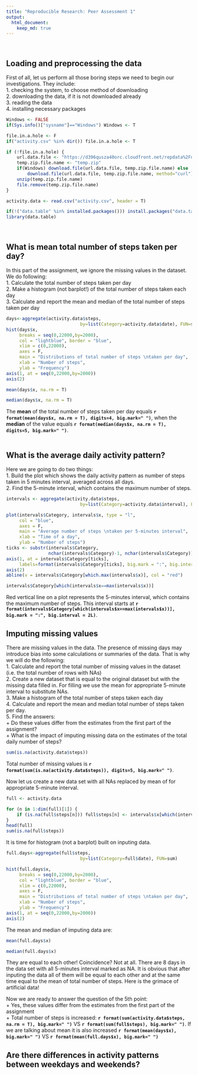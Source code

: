 ```yaml
---
title: "Reproducible Research: Peer Assessment 1"
output: 
  html_document:
    keep_md: true
---
```

<br>

## Loading and preprocessing the data
First of all, let us perform all those boring steps we need to begin our investigations. They include:  
1. checking the system, to choose method of downloading  
2. downloading the data, if it is not downloaded already  
3. reading the data  
4. installing necessary packages  

```r
Windows <- FALSE
if(Sys.info()["sysname"]=="Windows") Windows <- T

file.in.a.hole <- F
if("activity.csv" %in% dir()) file.in.a.hole <- T

if (!file.in.a.hole) {
    url.data.file <- "https://d396qusza40orc.cloudfront.net/repdata%2Fdata%2Factivity.zip"
    temp.zip.file.name <- "temp.zip"
    if(Windows) download.file(url.data.file, temp.zip.file.name) else
        download.file(url.data.file, temp.zip.file.name, method="curl")
    unzip(temp.zip.file.name)
    file.remove(temp.zip.file.name)
}

activity.data <- read.csv("activity.csv", header = T)

if(!("data.table" %in% installed.packages())) install.packages("data.table")
library(data.table)

```
<br>

## What is mean total number of steps taken per day?  
In this part of the assignment, we ignore the missing values in the dataset. We do following:  
1. Calculate the total number of steps taken per day  
2. Make a histogram (not barplot!) of the total number of steps taken each day  
3. Calculate and report the mean and median of the total number of steps taken per day  

```r
days<-aggregate(activity.data$steps,
                            by=list(Category=activity.data$date), FUN=sum, na.rm = T)
hist(days$x, 
     breaks = seq(0,22000,by=2000), 
     col = "lightblue", border = "blue",
     xlim = c(0,22000),
     axes = F,
     main = "Distributions of total number of steps \ntaken per day",
     xlab = "Number of steps",
     ylab = "Frequency")
axis(1, at = seq(0,22000,by=2000))
axis(2)

mean(days$x, na.rm = T)

median(days$x, na.rm = T)
```
The **mean** of the total number of steps taken per day equals **`r format(mean(days$x, na.rm = T), digits=4, big.mark=" ")`**, when the **median** of the value equals **`r format(median(days$x, na.rm = T), digits=5, big.mark=" ")`**.  
<br>  

## What is the average daily activity pattern?  
Here we are going to do two things:  
1. Build the plot which shows the daily activity pattern as number of steps taken in 5 minutes interval, averaged across all days.  
2. Find the 5-minute interval, which contains the maximum number of steps.

```r
intervals <- aggregate(activity.data$steps,
                            by=list(Category=activity.data$interval), FUN=mean, na.rm = T)

plot(intervals$Category, intervals$x, type = "l",
     col = "blue",
     axes = F,
     main = "Average number of steps \ntaken per 5-minutes interval",
     xlab = "Time of a day",
     ylab = "Number of steps")
ticks <- substr(intervals$Category,
                nchar(intervals$Category)-1, nchar(intervals$Category)) == "00"
axis(1, at = intervals$Category[ticks],
     labels=format(intervals$Category[ticks], big.mark = ":", big.interval = 2L))
axis(2)
abline(v = intervals$Category[which.max(intervals$x)], col = "red")

intervals$Category[which(intervals$x==max(intervals$x))]
```  
Red vertical line on a plot represents the 5-minutes interval, which contains the maximum number of steps. This interval starts at **`r format(intervals$Category[which(intervals$x==max(intervals$x))], big.mark = ":", big.interval = 2L)`**.

## Imputing missing values

There are missing values in the data. The presence of missing days may introduce bias into some calculations or summaries of the data. That is why we will do the following:  
1. Calculate and report the total number of missing values in the dataset (i.e. the total number of rows with NAs)   
2. Create a new dataset that is equal to the original dataset but with the missing data filled in. For filling we use the mean for appropriate 5-minute interval to substitute NAs.  
3. Make a histogram of the total number of steps taken each day  
4. Calculate and report the mean and median total number of steps taken per day.   
5. Find the answers:    
    + Do these values differ from the estimates from the first part of the assignment?  
    + What is the impact of imputing missing data on the estimates of the total daily number of steps?    

```r
sum(is.na(activity.data$steps))
```
Total number of missing values is **`r format(sum(is.na(activity.data$steps)), digits=5, big.mark=" ")`**.

Now let us create a new data set with all NAs replaced by mean of for appropriate 5-minute interval.
```r
full <- activity.data

for (n in 1:dim(full)[1]) {
    if (is.na(full$steps[n])) full$steps[n] <- intervals$x[which(intervals$Category == full$interval[n])]
}
head(full)
sum(is.na(full$steps))
```

It is time for histogram (not a barplot) built on inputing data.
```r
full.days<-aggregate(full$steps,
                            by=list(Category=full$date), FUN=sum)

hist(full.days$x, 
     breaks = seq(0,22000,by=2000), 
     col = "lightblue", border = "blue",
     xlim = c(0,22000),
     axes = F,
     main = "Distributions of total number of steps \ntaken per day",
     xlab = "Number of steps",
     ylab = "Frequency")
axis(1, at = seq(0,22000,by=2000))
axis(2)
```

The mean and median of imputing data are:

```r
mean(full.days$x)

median(full.days$x)
```

They are equal to each other! Coincidence? Not at all. There are 8 days in the data set with all 5-minutes interval marked as NA. It is obvious that after inputing the data all of them will be equal to each other and at the same time equal to the mean of total number of steps. Here is the grimace of artificial data!

Now we are ready to answer the question of the 5th point:  
    + Yes, these values differ from the estimates from the first part of the assignment  
    + Total number of steps is increased: **`r format(sum(activity.data$steps, na.rm = T), big.mark=" ")`** VS **`r format(sum(full$steps), big.mark=" ")`**. If we are talking about mean it is also increased **`r format(mean(days$x), big.mark=" ")`** VS **`r format(mean(full.days$x), big.mark=" ")`**


## Are there differences in activity patterns between weekdays and weekends?



